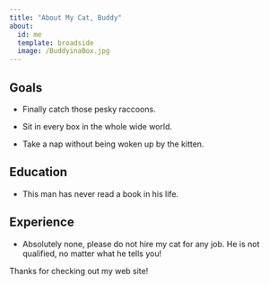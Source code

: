 ```yaml
---
title: "About My Cat, Buddy"
about:
  id: me
  template: broadside
  image: /BuddyinaBox.jpg
---
```


::: {#me}
## Goals

-   Finally catch those pesky raccoons.

-   Sit in every box in the whole wide world.

-   Take a nap without being woken up by the kitten.

## Education

-   This man has never read a book in his life.

## Experience

-   Absolutely none, please do not hire my cat for any job. He is not qualified, no matter what he tells you!
:::

Thanks for checking out my web site!
